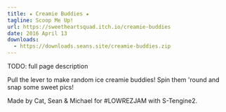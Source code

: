 ```yaml
---
title: ★ Creamie Buddies ★
tagline: Scoop Me Up!
url: https://sweetheartsquad.itch.io/creamie-buddies
date: 2016 April 13
downloads:
  - https://downloads.seans.site/creamie-buddies.zip
---
```


TODO: full page description


Pull the lever to make random ice creamie buddies! Spin them 'round and snap some sweet pics!

Made by Cat, Sean & Michael for #LOWREZJAM with S-Tengine2.

